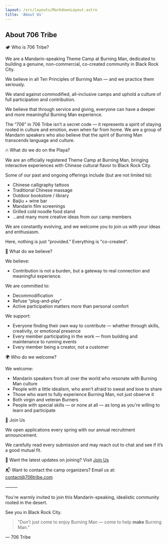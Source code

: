 ```yaml
---
layout: /src/layouts/MarkdownLayout.astro
title: 'About Us'
---
```


## About 706 Tribe

🏕 Who is 706 Tribe?

We are a Mandarin-speaking Theme Camp at Burning Man, dedicated to building a genuine, non-commercial, co-created community in Black Rock City.

We believe in all Ten Principles of Burning Man — and we practice them seriously.

We stand against commodified, all-inclusive camps and uphold a culture of full participation and contribution.

We believe that through service and giving, everyone can have a deeper and more meaningful Burning Man experience.

The “706” in 706 Tribe isn’t a secret code — it represents a spirit of staying rooted in culture and emotion, even when far from home. We are a group of Mandarin speakers who also believe that the spirit of Burning Man transcends language and culture.

🔥 What do we do on the Playa?

We are an officially registered Theme Camp at Burning Man, bringing interactive experiences with Chinese cultural flavor to Black Rock City.

Some of our past and ongoing offerings include (but are not limited to):

- Chinese calligraphy tattoos
- Traditional Chinese massage
- Outdoor bookstore / library
- Baijiu + wine bar
- Mandarin film screenings
- Grilled cold noodle food stand
- …and many more creative ideas from our camp members

We are constantly evolving, and we welcome you to join us with your ideas and enthusiasm.

Here, nothing is just “provided.” Everything is "co-created".

🧡 What do we believe?

We believe:

- Contribution is not a burden, but a gateway to real connection and meaningful experience.

We are committed to:

- Decommodification
- Refuse “plug-and-play”
- Active participation matters more than personal comfort

We support:

- Everyone finding their own way to contribute — whether through skills, creativity, or emotional presence
- Every member participating in the work — from building and maintenance to running events
- Every member being a creator, not a customer

🌍 Who do we welcome?

We welcome:

- Mandarin speakers from all over the world who resonate with Burning Man culture
- People with a little idealism, who aren’t afraid to sweat and love to share
- Those who want to fully experience Burning Man, not just observe it
- Both virgin and veteran Burners
- People with special skills — or none at all — as long as you're willing to learn and participate

🔗 Join Us

We open applications every spring with our annual recruitment announcement.

We carefully read every submission and may reach out to chat and see if it’s a good mutual fit.

📝 Want the latest updates on joining? Visit [Join Us](/en/join)

📬 Want to contact the camp organizers? Email us at: contact@706tribe.com

⸻

You're warmly invited to join this Mandarin-speaking, idealistic community rooted in the desert.

See you in Black Rock City.

> "Don’t just come to enjoy Burning Man — come to help **make** Burning Man."

— 706 Tribe
